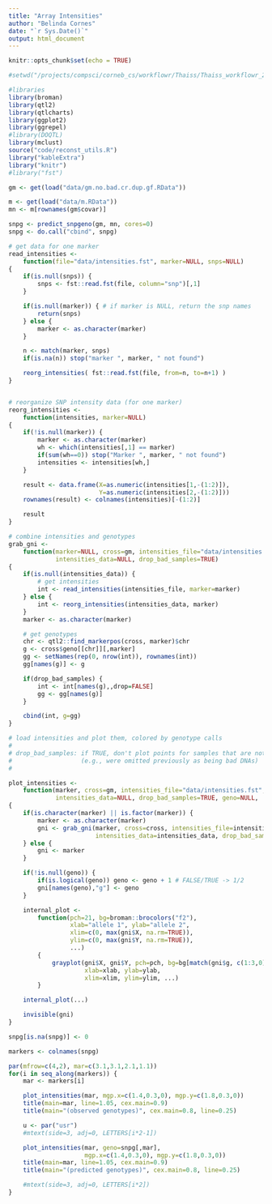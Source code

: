 ```yaml
---
title: "Array Intensities"
author: "Belinda Cornes"
date: "`r Sys.Date()`"
output: html_document
---
```


```r
knitr::opts_chunk$set(echo = TRUE)

#setwd("/projects/compsci/corneb_cs/workflowr/Thaiss/Thaiss_workflowr_2/")

#libraries
library(broman)
library(qtl2)
library(qtlcharts)
library(ggplot2)
library(ggrepel)
#library(DOQTL)
library(mclust)
source("code/reconst_utils.R")
library("kableExtra")
library("knitr")
#library("fst")
```

```r

gm <- get(load("data/gm.no.bad.cr.dup.gf.RData"))

m <- get(load("data/m.RData"))
mn <- m[rownames(gm$covar)]

snpg <- predict_snpgeno(gm, mn, cores=0)
snpg <- do.call("cbind", snpg)

# get data for one marker
read_intensities <-
    function(file="data/intensities.fst", marker=NULL, snps=NULL)
{
    if(is.null(snps)) {
        snps <- fst::read.fst(file, column="snp")[,1]
    }

    if(is.null(marker)) { # if marker is NULL, return the snp names
        return(snps)
    } else {
        marker <- as.character(marker)
    }

    n <- match(marker, snps)
    if(is.na(n)) stop("marker ", marker, " not found")

    reorg_intensities( fst::read.fst(file, from=n, to=n+1) )
}


# reorganize SNP intensity data (for one marker)
reorg_intensities <-
    function(intensities, marker=NULL)
{
    if(!is.null(marker)) {
        marker <- as.character(marker)
        wh <- which(intensities[,1] == marker)
        if(sum(wh==0)) stop("Marker ", marker, " not found")
        intensities <- intensities[wh,]
    }

    result <- data.frame(X=as.numeric(intensities[1,-(1:2)]),
                         Y=as.numeric(intensities[2,-(1:2)]))
    rownames(result) <- colnames(intensities)[-(1:2)]

    result
}

# combine intensities and genotypes
grab_gni <-
    function(marker=NULL, cross=gm, intensities_file="data/intensities.fst",
             intensities_data=NULL, drop_bad_samples=TRUE)
{
    if(is.null(intensities_data)) {
        # get intensities
        int <- read_intensities(intensities_file, marker=marker)
    } else {
        int <- reorg_intensities(intensities_data, marker)
    }
    marker <- as.character(marker)

    # get genotypes
    chr <- qtl2::find_markerpos(cross, marker)$chr
    g <- cross$geno[[chr]][,marker]
    gg <- setNames(rep(0, nrow(int)), rownames(int))
    gg[names(g)] <- g

    if(drop_bad_samples) {
        int <- int[names(g),,drop=FALSE]
        gg <- gg[names(g)]
    }

    cbind(int, g=gg)
}

# load intensities and plot them, colored by genotype calls
#
# drop_bad_samples: if TRUE, don't plot points for samples that are not in the cross object
#                   (e.g., were omitted previously as being bad DNAs)
#

plot_intensities <-
    function(marker, cross=gm, intensities_file="data/intensities.fst",
             intensities_data=NULL, drop_bad_samples=TRUE, geno=NULL, ...)
{
    if(is.character(marker) || is.factor(marker)) {
        marker <- as.character(marker)
        gni <- grab_gni(marker, cross=cross, intensities_file=intensities_file,
                        intensities_data=intensities_data, drop_bad_samples=drop_bad_samples)
    } else {
        gni <- marker
    }

    if(!is.null(geno)) {
        if(is.logical(geno)) geno <- geno + 1 # FALSE/TRUE -> 1/2
        gni[names(geno),"g"] <- geno
    }

    internal_plot <-
        function(pch=21, bg=broman::brocolors("f2"),
                 xlab="allele 1", ylab="allele 2",
                 xlim=c(0, max(gni$X, na.rm=TRUE)),
                 ylim=c(0, max(gni$Y, na.rm=TRUE)),
                 ...)
        {
            grayplot(gni$X, gni$Y, pch=pch, bg=bg[match(gni$g, c(1:3,0))],
                     xlab=xlab, ylab=ylab,
                     xlim=xlim, ylim=ylim, ...)
        }

    internal_plot(...)

    invisible(gni)
}

snpg[is.na(snpg)] <- 0

markers <- colnames(snpg)

par(mfrow=c(4,2), mar=c(3.1,3.1,2.1,1.1))
for(i in seq_along(markers)) {
    mar <- markers[i]

    plot_intensities(mar, mgp.x=c(1.4,0.3,0), mgp.y=c(1.8,0.3,0))
    title(main=mar, line=1.05, cex.main=0.9)
    title(main="(observed genotypes)", cex.main=0.8, line=0.25)

    u <- par("usr")
    #mtext(side=3, adj=0, LETTERS[i*2-1])

    plot_intensities(mar, geno=snpg[,mar],
                     mgp.x=c(1.4,0.3,0), mgp.y=c(1.8,0.3,0))
    title(main=mar, line=1.05, cex.main=0.9)
    title(main="(predicted genotypes)", cex.main=0.8, line=0.25)

    #mtext(side=3, adj=0, LETTERS[i*2])
}
```